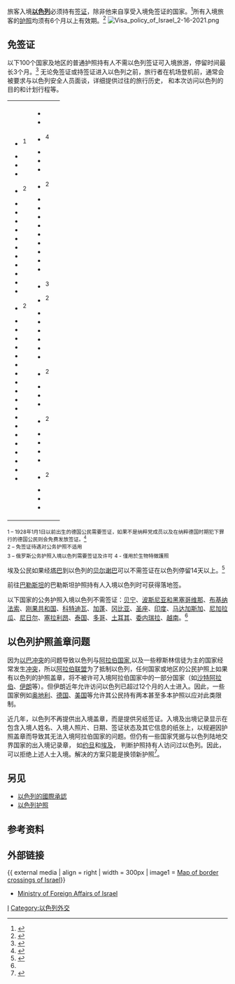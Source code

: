 旅客入境'''[[以色列|以色列]]'''必须持有[[签证|签证]]，除非他来自享受入境免签证的国家。<ref>{{cite web|title=Visa Information|url=https://www.timaticweb.com/cgi-bin/tim_website_client.cgi?FullText=1&COUNTRY=IL&SECTION=VI&SUBSECTION=00&user=KLMB2C&subuser=KLMB2C|work=[[Timatic|Timatic]]|publisher=[[IATA|IATA]]|accessdate=17 December 2013|archive-date=2014-05-01|archive-url=https://archive.today/20140501132737/https://www.timaticweb.com/cgi-bin/tim_website_client.cgi?FullText=1&COUNTRY=LI&SECTION=VI&SUBSECTION=00&user=KLMB2C&subuser=KLMB2C|dead-url=yes}}</ref>所有入境旅客的[[护照|护照]]均须有6个月以上有效期。<ref>{{cite web|title=Visa|url=http://www.goisrael.com/Tourism_Eng/Tourist%20Information/Planning%20your%20trip/Pages/Visa.aspx|publisher=Ministry of Tourism, Government of Israel|accessdate=1 February 2014|archive-url=https://web.archive.org/web/20170327175158/http://www.goisrael.com/Tourism_Eng/Tourist|archive-date=2017-03-27|dead-url=yes}}</ref>
[[File:Visa_policy_of_Israel_2-16-2021.png|thumb]]

==免签证==
以下100个国家及地区的普通护照持有人不需以色列签证可入境旅游，停留时间最长3个月。<ref>{{Cite web |url=http://www.mfa.gov.il/MFA_Graphics/MFA%20Gallery/Consular%20forms/VisaRequirements.pdf |title=Tourist Visa Table |accessdate=2015-11-17 |archive-date=2014-07-17 |archive-url=https://web.archive.org/web/20140717151831/http://mfa.gov.il/MFA_Graphics/MFA%20Gallery/Consular%20forms/VisaRequirements.pdf |dead-url=no }}</ref> 无论免签证或持签证进入以色列之前，旅行者在机场登机前，通常会被要求与以色列安全人员面谈，详细提供过往的旅行历史， 和本次访问以色列的目的和计划行程等。
{|style=" {{border-radius|1em}} {{box-shadow|0.1em|0.1em|0.5em|rgba(0,0,0,0.75)}}; background-color: white; border: 1px solid white; padding: 5px;"
|- style="vertical-align:top;"
|
*{{flagcountry|European Union|name=欧盟}}<sup>1</sup>
*{{flag|Albania}}
*{{flag|Andorra}}
*{{flag|Argentina}}
*{{flag|Australia}}<sup>2</sup>
*{{flag|Bahamas}}
*{{flag|Barbados}}
*{{flag|Belarus}}
*{{flag|Belize}}
*{{flag|Botswana}}
*{{flag|Brazil}}
*{{flag|Canada}}
*{{flag|Central African Republic}}
*{{flag|Chile}}
*{{flag|Colombia}}
*{{flag|Costa Rica}}
*{{flag|Dominica}}<sup>2</sup>
*{{flag|Dominican Republic}}
*{{flag|Ecuador}}
*{{flag|El Salvador}}
*{{flag|Eswatini}}
*{{flag|Fiji}}
*{{flag|Georgia}}
*{{flag|Grenada}}
*{{flag|Guatemala}}
*{{flag|Haiti}}
*{{flag|Honduras}}
*{{flag|Hong Kong}}
*{{flag|Iceland}}
*{{flag|Jamaica}}
*{{flag|Japan}}
*{{flag|Lesotho}}
*{{flag|Liechtenstein}}
*{{flag|Macao}}
*{{flag|Malawi}}
*{{flag|Mauritius}}
|valign=top|
*{{flag|Mexico}}
*{{FSM}}
*{{flag|Moldova}}<sup>4</sup>
*{{flag|Monaco}}
*{{flag|Mongolia}}
*{{flag|Montenegro}}
*{{flag|Nauru}}<sup>2</sup>
*{{flag|New Zealand}}
*{{flag|North Macedonia}}
*{{flag|Norway}}
*{{flag|Palau}}
*{{flag|Panama}}
*{{flag|Papua New Guinea}}
*{{flag|Paraguay}}
*{{flag|Peru}}
*{{flag|Philippines}}
*{{flag|Russia}}<sup>3</sup>
*{{flag|Saint Kitts and Nevis}}<sup>2</sup>
*{{flag|Saint Lucia}}
*{{flag|Saint Vincent and the Grenadines}}
*{{flag|San Marino}}
*{{flag|Serbia}}
*{{flag|Singapore}}
*{{flag|Solomon Islands}}
*{{flag|South Africa}}<sup>2</sup>
*{{flag|South Korea}}
*{{flag|Suriname}}
*{{flag|Switzerland}}
*{{flag|Taiwan}}<sup>2</sup>
*{{flag|Tonga}}
*{{flag|Trinidad and Tobago}}
*{{flag|Ukraine}}
*{{flag|United Arab Emirates}}
*{{flag|United States}}<sup>2</sup>
*{{flag|Uruguay}}
*{{flag|Vanuatu}}
*{{flag|Vatican City}}
|
|}
<sub>1 – 1928年1月1日以前出生的德国公民需要签证，如果不是纳粹党成员以及在纳粹德国时期犯下罪行的德国公民则会免费发放签证。<ref>{{Cite web |url=https://www.timaticweb.com/cgi-bin/tim_website_client.cgi?SpecData=1&VISA=&page=visa&NA=DE&AR=00&PASSTYPES=PASS&DE=IL&user=KLMB2C&subuser=KLMB2C |title=存档副本 |accessdate=2015-11-17 |archive-date=2014-03-14 |archive-url=https://archive.is/20140314004107/https://www.timaticweb.com/cgi-bin/tim_website_client.cgi?SpecData=1&VISA=&page=visa&NA=DE&AR=00&PASSTYPES=PASS&DE=IL&user=KLMB2C&subuser=KLMB2C |dead-url=yes }}</ref></sub><br>
<sub>2 – 免签证待遇对公务护照不适用</sub>
<br>
<sub>3 – 俄罗斯公务护照入境以色列需要签证及许可</sub>
<sub>4 - 僅用於生物特徵護照</sub>

埃及公民如果经[[塔巴|塔巴]]到以色列的[[贝尔谢巴|贝尔谢巴]]可以不需签证在以色列停留14天以上。<ref name="#1">{{cite web |url=http://www.mfa.gov.il/MFA_Graphics/MFA%20Gallery/Consular%20forms/VisaRequirements.pdf |title=存档副本 |accessdate=2014-08-18 |deadurl=yes |archiveurl=https://web.archive.org/web/20140717151831/http://mfa.gov.il/MFA_Graphics/MFA%20Gallery/Consular%20forms/VisaRequirements.pdf |archivedate=2014-07-17 }}</ref>

前往[[巴勒斯坦|巴勒斯坦]]的巴勒斯坦护照持有人入境以色列时可获得落地签。
 
以下国家的公务护照入境以色列不需签证：[[贝宁|贝宁]]、[[波斯尼亚和黑塞哥维那|波斯尼亚和黑塞哥维那]]、[[布基纳法索|布基纳法索]]、[[刚果共和国|刚果共和国]]、[[科特迪瓦|科特迪瓦]]、[[加蓬|加蓬]]、[[冈比亚|冈比亚]]、[[圣座|圣座]]、[[印度|印度]]、[[马达加斯加|马达加斯加]]、[[尼加拉瓜|尼加拉瓜]]、[[尼日尔|尼日尔]]、[[塞拉利昂|塞拉利昂]]、[[泰国|泰国]]、[[多哥|多哥]]、[[土耳其|土耳其]]、[[委内瑞拉|委内瑞拉]]、[[越南|越南]]。<ref name="#1"/>

==以色列护照盖章问题==

因为[[以巴冲突|以巴冲突]]的问题导致以色列与[[阿拉伯国家|阿拉伯国家]],以及一些穆斯林信徒为主的国家经常发生[[阿以冲突|冲突]]，所以[[阿拉伯国家联盟|阿拉伯联盟]]为了抵制以色列，任何国家或地区的公民护照上如果有以色列的护照盖章，将不被许可入境阿拉伯国家中的一部分国家（如[[沙特阿拉伯簽證政策|沙特阿拉伯]]、[[伊朗签证政策|伊朗]]等）。但伊朗近年允许访问以色列已超过12个月的人士进入。因此，一些国家例如[[奥地利|奥地利]]、[[德国|德国]]、[[美国|美国]]等允许其公民持有两本甚至多本护照以应对此类限制。
 
近几年，以色列不再提供出入境盖章，而是提供另纸签证。入境及出境记录显示在包含入境人姓名、入境人照片、日期、签证状态及其它信息的纸张上，以规避因护照盖章而导致其无法入境阿拉伯国家的问题。但仍有一些国家凭据与以色列陆地交界国家的出入境记录章， 如[[约旦|约旦]]和[[埃及|埃及]]， 判断护照持有人访问过以色列。因此，可以拒绝上述人士入境。解决的方案只能是换领新护照<ref>{{Cite web |url=https://www.gov.uk/foreign-travel-advice/israel/entry-requirements |title=存档副本 |accessdate=2015-11-19 |archive-date=2015-11-19 |archive-url=https://web.archive.org/web/20151119140525/https://www.gov.uk/foreign-travel-advice/israel/entry-requirements |dead-url=no }}</ref>。

==另见==
*[[以色列的國際承認|以色列的國際承認]]
* [[以色列护照|以色列护照]]

==参考资料==
<references/>

==外部链接==
{{ external media
| align  = right 
| width  = 300px
| image1 = [https://www.google.com/maps/d/edit?mid=zn2lpfogc40k.kdZFZFSh04BU Map of border crossings of Israel]}}

* [http://www.mfa.gov.il/MFA/About+the+Ministry/Consular_affairs/Visas.htm Ministry of Foreign Affairs of Israel]{{Wayback|url=http://www.mfa.gov.il/MFA/About+the+Ministry/Consular_affairs/Visas.htm |date=20160725030222 }}

{{各国签证政策}}
{{各国签证要求}}

[[Category:各国签证政策|I]]
[[Category:以色列外交|Category:以色列外交]]